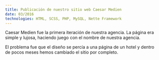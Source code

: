 ```yaml
---
title: Publicación de nuestro sitio web Caesar Medien
date: 03/2016
technologies: HTML, SCSS, PHP, MySQL, Nette Framework
---
```


Caesar Medien fue la primera iteración de nuestra agencia. La página era simple y lujosa, haciendo juego con el nombre de nuestra agencia.

El problema fue que el diseño se percía a una página de un hotel y dentro de pocos meses hemos cambiado el sitio por completo. 